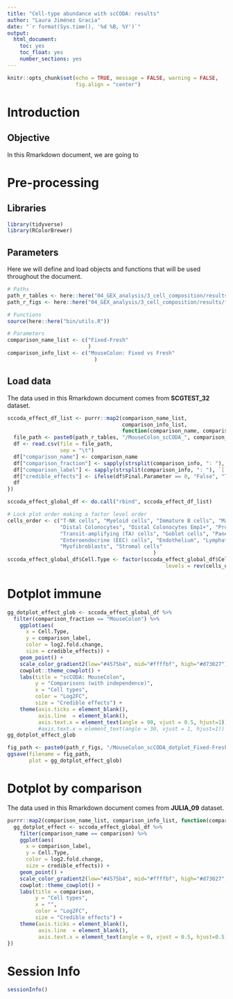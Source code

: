 ```yaml
---
title: "Cell-type abundance with scCODA: results"
author: "Laura Jiménez Gracia"
date: "`r format(Sys.time(), '%d %B, %Y')`"
output:
  html_document:
    toc: yes
    toc_float: yes
    number_sections: yes
---
```


```r
knitr::opts_chunk$set(echo = TRUE, message = FALSE, warning = FALSE,
                      fig.align = "center")
```

# Introduction

## Objective
In this Rmarkdown document, we are going to

# Pre-processing
## Libraries
```r
library(tidyverse)
library(RColorBrewer)
```

## Parameters
Here we will define and load objects and functions that will be used throughout the document.
```r
# Paths
path_r_tables <- here::here("04_GEX_analysis/3_cell_composition/results/tables")
path_r_figs <- here::here("04_GEX_analysis/3_cell_composition/results/figs")

# Functions
source(here::here("bin/utils.R"))

# Parameters
comparison_name_list <- c("Fixed-Fresh"
                          )
comparison_info_list <- c("MouseColon: Fixed vs Fresh"
                            )

```

## Load data
The data used in this Rmarkdown document comes from **SCGTEST_32** dataset.
```r
sccoda_effect_df_list <- purrr::map2(comparison_name_list, 
                                     comparison_info_list, 
                                     function(comparison_name, comparison_info){
  file_path <- paste0(path_r_tables, "/MouseColon_scCODA_", comparison_name, "_effect.tsv")
  df <- read.csv(file = file_path, 
                 sep = "\t")
  df["comparison_name"] <- comparison_name
  df["comparison_fraction"] <- sapply(strsplit(comparison_info, ": "), `[`, 1)
  df["comparison_label"] <- sapply(strsplit(comparison_info, ": "), `[`, 2)
  df["credible_effects"] <- ifelse(df$Final.Parameter == 0, "False", "True")
  df
})

sccoda_effect_global_df <- do.call("rbind", sccoda_effect_df_list)

# Lock plot order making a factor level order
cells_order <- c("T-NK cells", "Myeloid cells", "Immature B cells", "Mature B cells",
                 "Distal Colonocytes", "Distal Colonocytes Emp1+", "Proximal Colonocytes",
                 "Transit-amplifying (TA) cells", "Goblet cells", "Paneth cells", "Tuft cells",
                 "Enteroendocrine (EEC) cells", "Endothelium", "Lymphatic Endothelial cells",
                 "Myofibroblasts", "Stromal cells"
                                               )
sccoda_effect_global_df$Cell.Type <- factor(sccoda_effect_global_df$Cell.Type, 
                                                   levels = rev(cells_order))
```


# Dotplot immune
```r
gg_dotplot_effect_glob <- sccoda_effect_global_df %>%
  filter(comparison_fraction == "MouseColon") %>% 
    ggplot(aes(
      x = Cell.Type, 
      y = comparison_label,
      color = log2.fold.change, 
      size = credible_effects)) + 
    geom_point() + 
    scale_color_gradient2(low="#4575b4", mid="#ffffbf", high="#d73027") + # , limits = c(-1,1)
    cowplot::theme_cowplot() + 
    labs(title = "scCODA: MouseColon",
         y = "Comparisons (with independence)",
         x = "Cell types",
         color = "Log2FC",
         size = "Credible effects") + 
    theme(axis.ticks = element_blank(),
          axis.line  = element_blank(),
          axis.text.x = element_text(angle = 90, vjust = 0.5, hjust=1))
          #axis.text.x = element_text(angle = 30, vjust = 1, hjust=1))   
gg_dotplot_effect_glob

fig_path <- paste0(path_r_figs, "/MouseColon_scCODA_dotplot_Fixed-Fresh_celltype.png")
ggsave(filename = fig_path, 
       plot = gg_dotplot_effect_glob)
```

# Dotplot by comparison
The data used in this Rmarkdown document comes from **JULIA_09** dataset.
```r
purrr::map2(comparison_name_list, comparison_info_list, function(comparison, label){
  gg_dotplot_effect <- sccoda_effect_global_df %>%
    filter(comparison_name == comparison) %>%
    ggplot(aes(
      x = comparison_label, 
      y = Cell.Type,
      color = log2.fold.change, 
      size = credible_effects)) + 
    geom_point() + 
    scale_color_gradient2(low="#4575b4", mid="#ffffbf", high="#d73027", limits = c(-1,1)) +
    cowplot::theme_cowplot() + 
    labs(title = comparison,
         y = "Cell types",
         x = "",
         color = "Log2FC",
         size = "Credible effects") + 
    theme(axis.ticks = element_blank(),
          axis.line  = element_blank(),
          axis.text.x = element_text(angle = 0, vjust = 0.5, hjust=0.5))
})
```

# Session Info
```r
sessionInfo()
```
